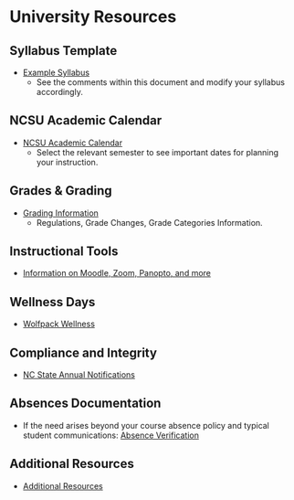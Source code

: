 # University Resources

## Syllabus Template

 - [Example Syllabus](https://docs.google.com/document/d/12w-byO3kEmP4ofI8GIuDAbXkEOA3hwqVGXz3qRbX-l4/edit?usp=sharing)
    - See the comments within this document and modify your syllabus accordingly.
    
## NCSU Academic Calendar

 - [NCSU Academic Calendar](https://studentservices.ncsu.edu/calendars/academic/)
    - Select the relevant semester to see important dates for planning your instruction.

## Grades & Grading

 - [Grading Information](https://registrar.ncsu.edu/facultygradinginfo/)
    - Regulations, Grade Changes, Grade Categories Information.

## Instructional Tools

 - [Information on Moodle, Zoom, Panopto, and more](https://delta.ncsu.edu/learning-technology/instructional-tools/)
 
## Wellness Days

 - [Wolfpack Wellness](https://wellness.ncsu.edu/wellness-day/)

## Compliance and Integrity

 - [NC State Annual Notifications](https://compliance.ncsu.edu/annual-notices/?utm_source=newsletter&utm_medium=email&utm_campaign=annual-campus-notifications)

## Absences Documentation

 - If the need arises beyond your course absence policy and typical student communications: [Absence Verification](https://dasa.ncsu.edu/support-and-advocacy/find-help/absence-notification/)

## Additional Resources

 - [Additional Resources](https://docs.google.com/document/d/1XHivvQ13iZ-qqvm77h7R1OTw4cIv1VwA/edit?usp=sharing&ouid=112414287104912137071&rtpof=true&sd=true)







